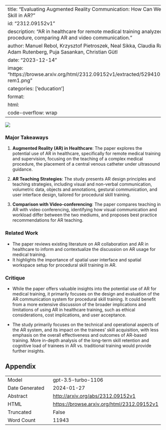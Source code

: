 
---
title: "Evaluating Augmented Reality Communication: How Can We Teach Procedural Skill in AR?"
id: "2312.09152v1"
description: "AR in healthcare for remote medical training analyzed for teaching a CVC procedure, comparing AR and video communication."
author: Manuel Rebol, Krzysztof Pietroszek, Neal Sikka, Claudia Ranniger, Colton Hood, Adam Rutenberg, Puja Sasankan, Christian Gütl
date: "2023-12-14"
image: "https://browse.arxiv.org/html/2312.09152v1/extracted/5294101/fig/workspace/col-rem1.png"
categories: ['education']
format:
  html:
    code-overflow: wrap
---

![](https://browse.arxiv.org/html/2312.09152v1/extracted/5294101/fig/workspace/col-rem1.png)

### Major Takeaways

1. **Augmented Reality (AR) in Healthcare**: The paper explores the potential use of AR in healthcare, specifically for remote medical training and supervision, focusing on the teaching of a complex medical procedure, the placement of a central venous catheter under ultrasound guidance.

2. **AR Teaching Strategies**: The study presents AR design principles and teaching strategies, including visual and non-verbal communication, volumetric data, objects and annotations, gestural communication, and user interface design, tailored for procedural skill training.

3. **Comparison with Video-conferencing**: The paper compares teaching in AR with video conferencing, identifying how visual communication and workload differ between the two mediums, and proposes best practice recommendations for AR teaching.

### Related Work

- The paper reviews existing literature on AR collaboration and AR in healthcare to inform and contextualize the discussion on AR usage for medical training.
- It highlights the importance of spatial user interface and spatial workspace setup for procedural skill training in AR.

### Critique

- While the paper offers valuable insights into the potential use of AR for medical training, it primarily focuses on the design and evaluation of the AR communication system for procedural skill training. It could benefit from a more extensive discussion of the broader implications and limitations of using AR in healthcare training, such as ethical considerations, cost implications, and user acceptance.

- The study primarily focuses on the technical and operational aspects of the AR system, and its impact on the trainees' skill acquisition, with less emphasis on the overall effectiveness and outcomes of AR-based training. More in-depth analysis of the long-term skill retention and cognitive load of trainees in AR vs. traditional training would provide further insights.

## Appendix

|          |          |
|----------|----------|
| Model     | gpt-3.5-turbo-1106       |
| Date Generated     | 2024-01-27       |
| Abstract | [http://arxiv.org/abs/2312.09152v1](http://arxiv.org/abs/2312.09152v1)        |
| HTML     | [https://browse.arxiv.org/html/2312.09152v1](https://browse.arxiv.org/html/2312.09152v1)       |
| Truncated       | False       |
| Word Count       | 11943       |